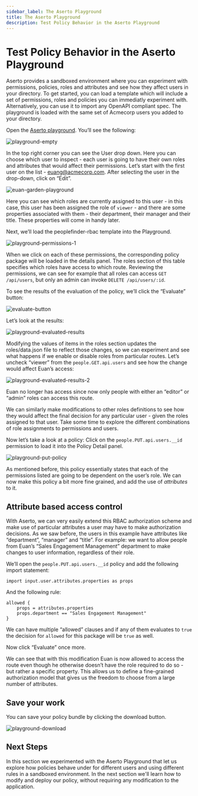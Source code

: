 ```yaml
---
sidebar_label: The Aserto Playground
title: The Aserto Playground
description: Test Policy Behavior in the Aserto Playground
---
```


# Test Policy Behavior in the Aserto Playground

Aserto provides a sandboxed environment where you can experiment with permissions, policies, roles and attributes and see how they affect users in your directory. To get started, you can load a template which will include a set of permissions, roles and policies you can immediatly experiment with. Alternatively, you can use it to import any OpenAPI compliant spec. The playground is loaded with the same set of Acmecorp users you added to your directory.

Open the [Aserto playground](https://www.aserto.com/playground). You’ll see the following:

![playground-empty](/getting-started/playground-empty.png)

In the top right corner you can see the User drop down. Here you can choose which user to inspect - each user is going to have their own roles and attributes that would affect their permissions. Let’s start with the first user on the list - euang@acmecorp.com. After selecting the user in the drop-down, click on “Edit”.

![euan-garden-playground](/getting-started/euan-garden-playground.png)

Here you can see which roles are currently assigned to this user - in this case, this user has been assigned the role of `viewer` - and there are some properties associated with them - their department, their manager and their title. These properties will come in handy later.

Next, we’ll load the peoplefinder-rbac template into the Playground.

![playground-permissions-1](/getting-started/playground-permissions-1.png)

When we click on each of these permissions, the corresponding policy package will be loaded in the details panel. The roles section of this table specifies which roles have access to which route. Reviewing the permissions, we can see for example that all roles can access `GET /api/users`, but only an admin can invoke `DELETE /api/users/:id`.

To see the results of the evaluation of the policy, we’ll click the “Evaluate” button:

![evaluate-button](/getting-started/evaluate-button.png)

Let’s look at the results:

![playground-evaluated-results](/getting-started/playground-evaluated-results.png)

Modifying the values of items in the roles section updates the roles/data.json file to reflect those changes, so we can experiment and see what happens if we enable or disable roles from particular routes.
Let’s uncheck “viewer” from the `people.GET.api.users` and see how the change would affect Euan’s access:

![playground-evaluated-results-2](/getting-started/playground-evaluated-results-2.png)

Euan no longer has access since now only people with either an “editor” or “admin” roles can access this route.

We can similarly make modifications to other roles definitions to see how they would affect the final decision for any particular user - given the roles assigned to that user. Take some time to explore the different combinations of role assignments to permissions and users.

Now let’s take a look at a policy: Click on the `people.PUT.api.users.__id` permission to load it into the Policy Detail panel.

![playground-put-policy](/getting-started/playground-put-policy.png)

As mentioned before, this policy essentially states that each of the permissions listed are going to be dependent on the user’s role. We can now make this policy a bit more fine grained, and add the use of _attributes_ to it.

## Attribute based access control

With Aserto, we can very easily extend this RBAC authorization scheme and make use of particular attributes a user may have to make authorization decisions. As we saw before, the users in this example have attributes like “department”, “manager” and “title”. For example: we want to allow people from Euan’s “Sales Engagement Management” department to make changes to user information, regardless of their role.

We’ll open the `people.PUT.api.users.__id` policy and add the following import statement:

```
import input.user.attributes.properties as props
```

And the following rule:

```
allowed {
	props = attributes.properties
	props.department == "Sales Engagement Management"
}
```

We can have multiple “allowed” clauses and if any of them evaluates to `true` the decision for `allowed` for this package will be `true` as well.

Now click “Evaluate” once more.

We can see that with this modification Euan is now allowed to access the route even though he otherwise doesn’t have the role required to do so - but rather a specific property. This allows us to define a fine-grained authorization model that gives us the freedom to choose from a large number of attributes.

## Save your work

You can save your policy bundle by clicking the download button.

![playground-download](/getting-started/playground-download.png)

## Next Steps

In this section we experimented with the Aserto Playground that let us explore how policies behave under for different users and using different rules in a sandboxed environment. In the next section we'll learn how to modify and deploy our policy, without requiring any modification to the application.
